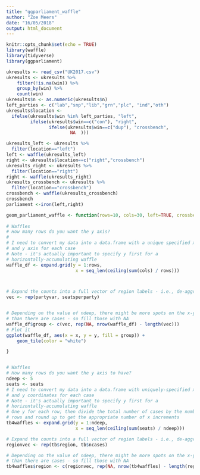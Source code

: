 ```yaml
---
title: "ggparliament_waffle"
author: "Zoe Meers"
date: "16/05/2018"
output: html_document
---
```


```r
knitr::opts_chunk$set(echo = TRUE)
library(waffle)
library(tidyverse)
library(ggparliament)
```

```r
ukresults <- read_csv("UK2017.csv")
ukresults <- ukresults %>%
    filter(!is.na(win)) %>%
    group_by(win) %>%
    count(win) 
ukresults$n <- as.numeric(ukresults$n)
left_parties <- c("lab","snp","lib","grn","plc", "ind","oth")
ukresults$location <-
  ifelse(ukresults$win %in% left_parties, "left",
         ifelse(ukresults$win==c("con"), "right",
                ifelse(ukresults$win==c("dup"), "crossbench",
                        NA  )))
```


```r
ukresults_left <- ukresults %>%
  filter(location=="left")
left <- waffle(ukresults_left) 
right <- ukresults$location==c("right","crossbench")
ukresults_right <- ukresults %>%
  filter(location=="right")
right <- waffle(ukresults_right) 
ukresults_crossbench <- ukresults %>%
  filter(location=="crossbench")
crossbench <- waffle(ukresults_crossbench) 
crossbench
parliament <-iron(left,right) 
```


```r
geom_parliament_waffle <- function(rows=10, cols=30, left=TRUE, crossbench=FALSE, right =TRUE, partyvar=NA, seatsvar=NA){
  
# Waffles
# How many rows do you want the y axis?
# 
# I need to convert my data into a data.frame with a unique specified x
# and y axis for each case
# Note - it's actually important to specify y first for a
# horizontally-accumulating waffle
waffle_df <- expand.grid(y = 1:rows,
                          x = seq_len(ceiling(sum(cols) / rows)))



# Expand the counts into a full vector of region labels - i.e., de-aggregate
vec <- rep(partyvar, seatsperparty)


# Depending on the value of ndeep, there might be more spots on the x-y grid
# than there are cases - so fill those with NA
waffle_df$group <- c(vec, rep(NA, nrow(waffle_df) - length(vec)))
# Plot it
ggplot(waffle_df, aes(x = x, y = y, fill = group)) + 
    geom_tile(color = "white")

}
```
```r

```

```r



# Waffles
# How many rows do you want the y axis to have?
ndeep <- 5
seats <- seats
# I need to convert my data into a data.frame with uniquely-specified x
# and y coordinates for each case
# Note - it's actually important to specify y first for a
# horizontally-accumulating waffle
# One y for each row; then divide the total number of cases by the number of
# rows and round up to get the appropriate number of x increments
tb4waffles <- expand.grid(y = 1:ndeep,
                          x = seq_len(ceiling(sum(seats) / ndeep)))

# Expand the counts into a full vector of region labels - i.e., de-aggregate
regionvec <- rep(tb$region, tb$ncases)

# Depending on the value of ndeep, there might be more spots on the x-y grid
# than there are cases - so fill those with NA
tb4waffles$region <- c(regionvec, rep(NA, nrow(tb4waffles) - length(regionvec)))

```

